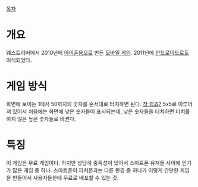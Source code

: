 [[목차]]
= 개요 =
웨스트리버에서 2010년에 [[아이폰]]용으로 만든 [[모바일 게임]]. 2011년에 [[안드로이드]]로도 이식되었다.

= 게임 방식 =
화면에 보이는 1에서 50까지의 숫자를 순서대로 터치하면 된다. [[참 쉽죠?]] 5x5로 이루어져 있어서 처음에는 화면에 낮은 숫자들이 표시되는데, 낮은 숫자들을 터치하면 터치를 하지 않은 높은 숫자들로 바뀐다.

= 특징 =
이 게임은 무료 게임이다. 하지만 상당히 중독성이 있어서 스마트폰 유저들 사이에 인기가 많은 게임 중 하나. 스마트폰이 피처폰과는 다른 환경 중 하나가 이렇게 간단한 게임을 만들어서 사용자들한테 무료로 배포할 수 있는 것.
